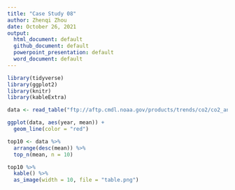 ```yaml
---
title: "Case Study 08"
author: Zhenqi Zhou
date: October 26, 2021
output:
  html_document: default
  github_document: default
  powerpoint_presentation: default
  word_document: default
---
```

```r
library(tidyverse)
library(ggplot2)
library(knitr)
library(kableExtra)

data <- read_table("ftp://aftp.cmdl.noaa.gov/products/trends/co2/co2_annmean_mlo.txt",skip = 57, col_names = c("year","mean","unc"))

ggplot(data, aes(year, mean)) +
  geom_line(color = "red")
```
```r
top10 <- data %>%
  arrange(desc(mean)) %>%
  top_n(mean, n = 10)

top10 %>%
  kable() %>%
  as_image(width = 10, file = "table.png")
```














 